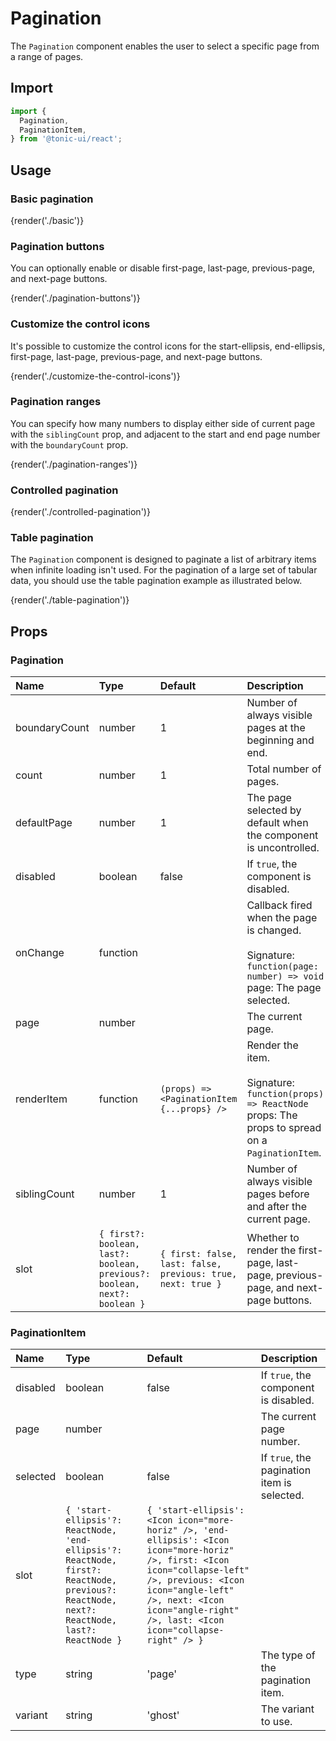 # Pagination

The `Pagination` component enables the user to select a specific page from a range of pages.

## Import

```js
import {
  Pagination,
  PaginationItem,
} from '@tonic-ui/react';
```

## Usage

### Basic pagination

{render('./basic')}

### Pagination buttons

You can optionally enable or disable first-page, last-page, previous-page, and next-page buttons.

{render('./pagination-buttons')}

### Customize the control icons

It's possible to customize the control icons for the start-ellipsis, end-ellipsis, first-page, last-page, previous-page, and next-page buttons.

{render('./customize-the-control-icons')}

### Pagination ranges

You can specify how many numbers to display either side of current page with the `siblingCount` prop, and adjacent to the start and end page number with the `boundaryCount` prop.

{render('./pagination-ranges')}

### Controlled pagination

{render('./controlled-pagination')}

### Table pagination

The `Pagination` component is designed to paginate a list of arbitrary items when infinite loading isn't used. For the pagination of a large set of tabular data, you should use the table pagination example as illustrated below.

{render('./table-pagination')}

## Props

### Pagination

| Name | Type | Default | Description |
| :--- | :--- | :------ | :---------- |
| boundaryCount | number | 1 | Number of always visible pages at the beginning and end. |
| count | number | 1 | Total number of pages. |
| defaultPage | number | 1 | The page selected by default when the component is uncontrolled. |
| disabled | boolean | false | If `true`, the component is disabled. |
| onChange | function | | Callback fired when the page is changed. <br /><br /> Signature: <br /> `function(page: number) => void` <br />page: The page selected. |
| page | number | | The current page. |
| renderItem | function | `(props) => <PaginationItem {...props} />` | Render the item.<br /><br />Signature: <br /> `function(props) => ReactNode` <br />props: The props to spread on a `PaginationItem`. |
| siblingCount | number | 1 | Number of always visible pages before and after the current page. |
| slot | `{ first?: boolean, last?: boolean, previous?: boolean, next?: boolean }` | `{ first: false, last: false, previous: true, next: true }` | Whether to render the first-page, last-page, previous-page, and next-page buttons. |

### PaginationItem

| Name | Type | Default | Description |
| :--- | :--- | :------ | :---------- |
| disabled | boolean | false | If `true`, the component is disabled. |
| page | number | | The current page number. |
| selected | boolean | false | If `true`, the pagination item is selected. |
| slot | `{ 'start-ellipsis'?: ReactNode, 'end-ellipsis'?: ReactNode, first?: ReactNode, previous?: ReactNode, next?: ReactNode, last?: ReactNode }` | `{ 'start-ellipsis': <Icon icon="more-horiz" />, 'end-ellipsis': <Icon icon="more-horiz" />, first: <Icon icon="collapse-left" />, previous: <Icon icon="angle-left" />, next: <Icon icon="angle-right" />, last: <Icon icon="collapse-right" /> }` | |
| type | string | 'page' | The type of the pagination item. |
| variant | string | 'ghost' | The variant to use. |
